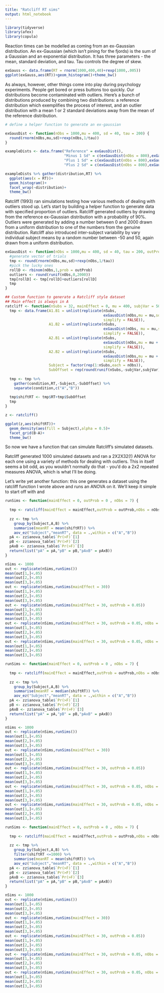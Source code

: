 ```yaml
---
title: "Ratcliff RT sims"
output: html_notebook
---
```



```r
library(tidyverse)
library(afex)
library(copula)
```

Reaction times can be modelled as coming from an ex-Gaussian distribution. An ex-Gaussian (which isn't pining for the fjords) is the sum of a Gaussian and an exponential distribution. It has three parameters - the mean, standard deviation, and tau. Tau controls the degree of skew.

```r
exGauss <- data.frame(RT = rnorm(1000,400,40)+rexp(1000,.005))
ggplot(exGauss,aes(RT))+geom_histogram()+theme_bw()

```

As always, however, other things come into play during psychology experiments. People get bored or press buttons too quickly. Our distributions become contaminated with outliers. Here's a bunch of distributions produced by combining two distributions: a reference distribution which exemplifies the process of interest, and an outlier distribution with a mean 1 or 2 standard deviations away from the mean of the reference distribution.

```r
# define a helper function to generate an ex-gaussian

exGausDist <- function(nObs = 1000,mu = 400, sd = 40, tau = 200) {
  round(rnorm(nObs,mu,sd)+rexp(nObs,1/tau))
}

exampleDists <- data.frame("Reference" = exGausDist(),
                           "Minus 1 Sd" = c(exGausDist(nObs = 800),exGausDist(nObs = 200,mu = 200)),
                           "Plus 1 Sd" = c(exGausDist(nObs = 800),exGausDist(nObs = 200,mu = 600)),
                           "Plus 2 Sd" = c(exGausDist(nObs = 800),exGausDist(nObs = 200,mu = 800)))

exampleDists %>% gather(distribution,RT) %>%
  ggplot(aes(x = RT))+
  geom_histogram()+
  facet_wrap(~distribution)+
  theme_bw()

```

Ratcliff (1993) ran simulations testing how various methods of dealing with outliers stood up. Let's start by building a helper function to generate data with specified proportion of outliers. Ratcliff generated outliers by drawing from the reference ex-Gaussian distribution with a probability of 90%. Outliers were generated by adding a number between 0 and 2000 drawn from a uniform distribution to one of the numbers from the genuine distribution. Ratcliff also introduced inter-subject variability by vary individual subject means by a random number between -50 and 50, again drawn from a uniform distribution.

```r
exGausDist <- function(nObs = 1000,mu = 400, sd = 40, tau = 200, outProb = .1) {
  #generate vector of trials
  tmp <- round(rnorm(nObs,mu,sd)+rexp(nObs,1/tau))
  #pick the lucky ones
  rollD <- rbinom(nObs,1,prob = outProb) 
  outliers <- round(runif(nObs,0,2000))
  tmp[rollD] <- tmp[rollD]+outliers[rollD]
  tmp
}

## Custom function to generate a Ratcliff style dataset
## Main effect is always in A
ratcliff <- function(nSubs = 32, mainEffect = 0, mu = 400, subjVar = 50, nObs = 7,outProb = 0) {
  tmp <- data.frame(A1.B1 = unlist(replicate(nSubs,
                                             exGausDist(nObs,mu = mu,sd = 40,tau = 200,outProb = outProb),
                                             simplify = FALSE)),
                    A1.B2 = unlist(replicate(nSubs,
                                             exGausDist(nObs, mu = mu,sd = 40,tau = 200,outProb = outProb),
                                             simplify = FALSE)),
                    A2.B1 = unlist(replicate(nSubs,
                                             exGausDist(nObs,mu = mu + mainEffect,sd = 40,tau = 200,outProb = outProb),
                                             simplify = FALSE)),
                    A2.B2 = unlist(replicate(nSubs,
                                             exGausDist(nObs,mu = mu + mainEffect,sd = 40,tau = 200,outProb = outProb),
                                             simplify = FALSE)),
                    Subject = factor(rep(1:nSubs,each = nObs)),
                    SubOffset = rep(round(runif(nSubs,-subjVar,subjVar)),each = nObs))
  
  tmp <- tmp %>% 
    gather(condition,RT,-Subject,-SubOffset) %>%
    separate(condition,c("A","B"))
  
  tmp$shiftRT <- tmp$RT+tmp$SubOffset
  tmp
}

z <- ratcliff()

ggplot(z,aes(shiftRT))+
  geom_density(aes(fill = Subject),alpha = 0.5)+
  facet_grid(B~A)+
  theme_bw()
```

So now we have a function that can simulate Ratcliff's simulated datasets.

Ratcliff generated 1000 simulated datasets and ran a 2X2X32(!) ANOVA for each one using a variety of methods for dealing with outliers. This in itself seems a bit odd, as you wouldn't normally do that - you'd do a 2x2 repeated measures ANOVA, which is what I'll be doing.

Let's write yet another function: this one generates a dataset using the ratcliff function I wrote above and runs an ANOVA on it. We'll keep it simple to start off with and 

```r
runSims <- function(mainEffect = 0, outProb = 0 , nObs = 7) {
  
  tmp <- ratcliff(mainEffect = mainEffect,outProb = outProb,nObs = nObs)
  
  zz <- tmp %>% 
    group_by(Subject,A,B) %>%
    summarise(meanRT = mean(shiftRT)) %>%
    aov_ez("Subject","meanRT", data = .,within = c("A","B"))
  pA <- zz$anova_table$`Pr(>F)`[1]
  pB <- zz$anova_table$`Pr(>F)`[2]
  pAxB <- zz$anova_table$`Pr(>F)`[3]
  return(list("pA" = pA,"pB" = pB,"pAxB" = pAxB))
}

nSims <- 1000
out <- replicate(nSims,runSims())
mean(out[1,]<.05)
mean(out[2,]<.05)
mean(out[3,]<.05)
out <- replicate(nSims,runSims(mainEffect = 30))
mean(out[1,]<.05)
mean(out[2,]<.05)
mean(out[3,]<.05)
out <- replicate(nSims,runSims(mainEffect = 30, outProb = 0.05))
mean(out[1,]<.05)
mean(out[2,]<.05)
mean(out[3,]<.05)
out <- replicate(nSims,runSims(mainEffect = 30, outProb = 0.05, nObs = 14))
mean(out[1,]<.05)
mean(out[2,]<.05)
mean(out[3,]<.05)
out <- replicate(nSims,runSims(mainEffect = 30, outProb = 0.05, nObs = 21))
mean(out[1,]<.05)
mean(out[2,]<.05)
mean(out[3,]<.05)
```
```r
runSims <- function(mainEffect = 0, outProb = 0 , nObs = 7) {
  
  tmp <- ratcliff(mainEffect = mainEffect,outProb = outProb,nObs = nObs)
  
  zz <- tmp %>% 
    group_by(Subject,A,B) %>%
    summarise(meanRT = median(shiftRT)) %>%
    aov_ez("Subject","meanRT", data = .,within = c("A","B"))
  pA <- zz$anova_table$`Pr(>F)`[1]
  pB <- zz$anova_table$`Pr(>F)`[2]
  pAxB <- zz$anova_table$`Pr(>F)`[3]
  return(list("pA" = pA,"pB" = pB,"pAxB" = pAxB))
}

nSims <- 1000
out <- replicate(nSims,runSims())
mean(out[1,]<.05)
mean(out[2,]<.05)
mean(out[3,]<.05)
out <- replicate(nSims,runSims(mainEffect = 30))
mean(out[1,]<.05)
mean(out[2,]<.05)
mean(out[3,]<.05)
out <- replicate(nSims,runSims(mainEffect = 30, outProb = 0.05))
mean(out[1,]<.05)
mean(out[2,]<.05)
mean(out[3,]<.05)
out <- replicate(nSims,runSims(mainEffect = 30, outProb = 0.05, nObs = 14))
mean(out[1,]<.05)
mean(out[2,]<.05)
mean(out[3,]<.05)
out <- replicate(nSims,runSims(mainEffect = 30, outProb = 0.05, nObs = 21))
mean(out[1,]<.05)
mean(out[2,]<.05)
mean(out[3,]<.05)
```
```r
runSims <- function(mainEffect = 0, outProb = 0 , nObs = 7) {
  
  tmp <- ratcliff(mainEffect = mainEffect,outProb = outProb,nObs = nObs)
  
  zz <- tmp %>% 
    group_by(Subject,A,B) %>%
    filter(shiftRT <=1000) %>%
    summarise(meanRT = mean(shiftRT)) %>%
    aov_ez("Subject","meanRT", data = .,within = c("A","B"))
  pA <- zz$anova_table$`Pr(>F)`[1]
  pB <- zz$anova_table$`Pr(>F)`[2]
  pAxB <- zz$anova_table$`Pr(>F)`[3]
  return(list("pA" = pA,"pB" = pB,"pAxB" = pAxB))
}

nSims <- 1000
out <- replicate(nSims,runSims())
mean(out[1,]<.05)
mean(out[2,]<.05)
mean(out[3,]<.05)
out <- replicate(nSims,runSims(mainEffect = 30))
mean(out[1,]<.05)
mean(out[2,]<.05)
mean(out[3,]<.05)
out <- replicate(nSims,runSims(mainEffect = 30, outProb = 0.05))
mean(out[1,]<.05)
mean(out[2,]<.05)
mean(out[3,]<.05)
out <- replicate(nSims,runSims(mainEffect = 30, outProb = 0.05, nObs = 14))
mean(out[1,]<.05)
mean(out[2,]<.05)
mean(out[3,]<.05)
out <- replicate(nSims,runSims(mainEffect = 30, outProb = 0.05, nObs = 21))
mean(out[1,]<.05)
mean(out[2,]<.05)
mean(out[3,]<.05)
```

